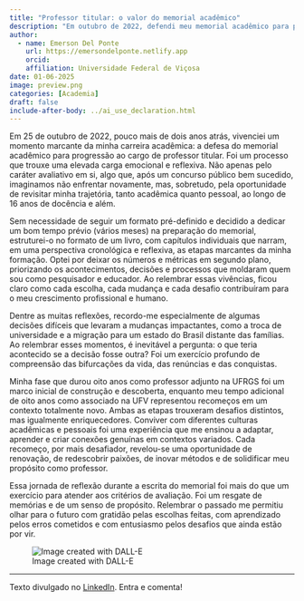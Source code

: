 ```yaml
---
title: "Professor titular: o valor do memorial acadêmico"
description: "Em outubro de 2022, defendi meu memorial acadêmico para progressão a professor titular, um marco que transcendeu a avaliação formal, transformando-se em uma profunda reflexão sobre minha trajetória de 16 anos de docência. Estruturado como um livro, o memorial narrou as etapas mais marcantes da minha formação, priorizando decisões, desafios e recomeços que moldaram minha identidade como educador e pesquisador."
author:
  - name: Emerson Del Ponte
    url: https://emersondelponte.netlify.app
    orcid: 
    affiliation: Universidade Federal de Viçosa
date: 01-06-2025
image: preview.png
categories: [Academia] 
draft: false 
include-after-body: ../ai_use_declaration.html
---
```


Em 25 de outubro de 2022, pouco mais de dois anos atrás, vivenciei um momento marcante da minha carreira acadêmica: a defesa do memorial acadêmico para progressão ao cargo de professor titular. Foi um processo que trouxe uma elevada carga emocional e reflexiva. Não apenas pelo caráter avaliativo em si, algo que, após um concurso público bem sucedido, imaginamos não enfrentar novamente, mas, sobretudo, pela oportunidade de revisitar minha trajetória, tanto acadêmica quanto pessoal, ao longo de 16 anos de docência e além.

Sem necessidade de seguir um formato pré-definido e decidido a dedicar um bom tempo prévio (vários meses) na preparação do memorial, estruturei-o no formato de um livro, com capítulos individuais que narram, em uma perspectiva cronológica e reflexiva, as etapas marcantes da minha formação. Optei por deixar os números e métricas em segundo plano, priorizando os acontecimentos, decisões e processos que moldaram quem sou como pesquisador e educador. Ao relembrar essas vivências, ficou claro como cada escolha, cada mudança e cada desafio contribuíram para o meu crescimento profissional e humano.

Dentre as muitas reflexões, recordo-me especialmente de algumas decisões difíceis que levaram a mudanças impactantes, como a troca de universidade e a migração para um estado do Brasil distante das famílias. Ao relembrar esses momentos, é inevitável a pergunta: o que teria acontecido se a decisão fosse outra? Foi um exercício profundo de compreensão das bifurcações da vida, das renúncias e das conquistas.

Minha fase que durou oito anos como professor adjunto na UFRGS foi um marco inicial de construção e descoberta, enquanto meu tempo adicional de oito anos como associado na UFV representou recomeços em um contexto totalmente novo. Ambas as etapas trouxeram desafios distintos, mas igualmente enriquecedores. Conviver com diferentes culturas acadêmicas e pessoais foi uma experiência que me ensinou a adaptar, aprender e criar conexões genuínas em contextos variados. Cada recomeço, por mais desafiador, revelou-se uma oportunidade de renovação, de redescobrir paixões, de inovar métodos e de solidificar meu propósito como professor.

Essa jornada de reflexão durante a escrita do memorial foi mais do que um exercício para atender aos critérios de avaliação. Foi um resgate de memórias e de um senso de propósito. Relembrar o passado me permitiu olhar para o futuro com gratidão pelas escolhas feitas, com aprendizado pelos erros cometidos e com entusiasmo pelos desafios que ainda estão por vir.

![Image created with DALL-E](preview.png){fig-align="center"}

------------------------------------------------------------------------

Texto divulgado no [LinkedIn](https://www.linkedin.com/posts/emerson-m-del-ponte-61678ba1_professor-titular-o-valor-do-memorial-acad%C3%AAmico-activity-7282174730441232384-S_7v?utm_source=share&utm_medium=member_desktop). Entra e comenta!
